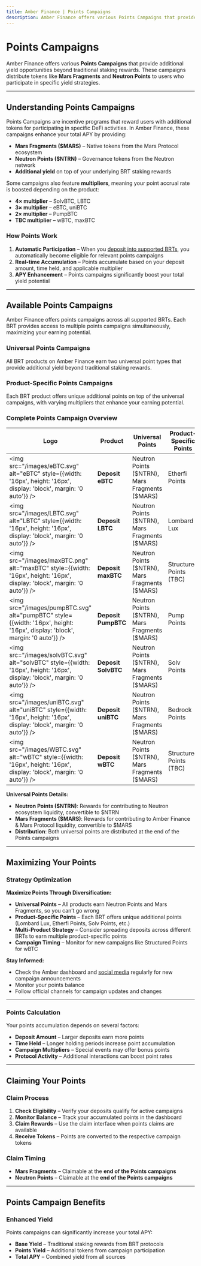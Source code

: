 ```yaml
---
title: Amber Finance | Points Campaigns
description: Amber Finance offers various Points Campaigns that provide additional yield opportunities beyond traditional staking rewards. Earn Mars Fragments and Neutron Points with multipliers up to 4x.
---
```


# Points Campaigns

Amber Finance offers various **Points Campaigns** that provide additional yield opportunities beyond traditional staking rewards. These campaigns distribute tokens like **Mars Fragments** and **Neutron Points** to users who participate in specific yield strategies.

---

## Understanding Points Campaigns

Points Campaigns are incentive programs that reward users with additional tokens for participating in specific DeFi activities. In Amber Finance, these campaigns enhance your total APY by providing:

- **Mars Fragments (\$MARS)** – Native tokens from the Mars Protocol ecosystem
- **Neutron Points (\$NTRN)** – Governance tokens from the Neutron network
- **Additional yield** on top of your underlying BRT staking rewards

Some campaigns also feature **multipliers**, meaning your point accrual rate is boosted depending on the product:

- **4× multiplier** – SolvBTC, LBTC
- **3× multiplier** – eBTC, uniBTC
- **2× multiplier** – PumpBTC
- **TBC multiplier** – wBTC, maxBTC

### How Points Work

1. **Automatic Participation** – When you [deposit into supported BRTs](/user-guide/depositing), you automatically become eligible for relevant points campaigns
2. **Real-time Accumulation** – Points accumulate based on your deposit amount, time held, and applicable multiplier
3. **APY Enhancement** – Points campaigns significantly boost your total yield potential

---

## Available Points Campaigns

Amber Finance offers points campaigns across all supported BRTs. Each BRT provides access to multiple points campaigns simultaneously, maximizing your earning potential.

### Universal Points Campaigns

All BRT products on Amber Finance earn two universal point types that provide additional yield beyond traditional staking rewards.

### Product-Specific Points Campaigns

Each BRT product offers unique additional points on top of the universal campaigns, with varying multipliers that enhance your earning potential.

### Complete Points Campaign Overview

| Logo                                                                                                                        | Product             | Universal Points                                      | Product-Specific Points | Multiplier |
| --------------------------------------------------------------------------------------------------------------------------- | ------------------- | ----------------------------------------------------- | ----------------------- | ---------- |
| <img src="/images/eBTC.svg" alt="eBTC" style={{width: '16px', height: '16px', display: 'block', margin: '0 auto'}} />       | **Deposit eBTC**    | Neutron Points (\$NTRN),<br />Mars Fragments (\$MARS) | Etherfi Points          | 3×         |
| <img src="/images/LBTC.svg" alt="LBTC" style={{width: '16px', height: '16px', display: 'block', margin: '0 auto'}} />       | **Deposit LBTC**    | Neutron Points (\$NTRN),<br />Mars Fragments (\$MARS) | Lombard Lux             | 4×         |
| <img src="/images/maxBTC.png" alt="maxBTC" style={{width: '16px', height: '16px', display: 'block', margin: '0 auto'}} />   | **Deposit maxBTC**  | Neutron Points (\$NTRN),<br />Mars Fragments (\$MARS) | Structured Points (TBC) | TBC        |
| <img src="/images/pumpBTC.svg" alt="pumpBTC" style={{width: '16px', height: '16px', display: 'block', margin: '0 auto'}} /> | **Deposit PumpBTC** | Neutron Points (\$NTRN),<br />Mars Fragments (\$MARS) | Pump Points             | 2×         |
| <img src="/images/solvBTC.svg" alt="solvBTC" style={{width: '16px', height: '16px', display: 'block', margin: '0 auto'}} /> | **Deposit SolvBTC** | Neutron Points (\$NTRN),<br />Mars Fragments (\$MARS) | Solv Points             | 4×         |
| <img src="/images/uniBTC.svg" alt="uniBTC" style={{width: '16px', height: '16px', display: 'block', margin: '0 auto'}} />   | **Deposit uniBTC**  | Neutron Points (\$NTRN),<br />Mars Fragments (\$MARS) | Bedrock Points          | 3×         |
| <img src="/images/WBTC.svg" alt="wBTC" style={{width: '16px', height: '16px', display: 'block', margin: '0 auto'}} />       | **Deposit wBTC**    | Neutron Points (\$NTRN),<br />Mars Fragments (\$MARS) | Structured Points (TBC) | TBC        |

**Universal Points Details:**

- **Neutron Points (\$NTRN)**: Rewards for contributing to Neutron ecosystem liquidity, convertible to \$NTRN
- **Mars Fragments (\$MARS)**: Rewards for contributing to Amber Finance & Mars Protocol liquidity, convertible to \$MARS
- **Distribution**: Both universal points are distributed at the end of the Points campaigns

---

## Maximizing Your Points

### Strategy Optimization

**Maximize Points Through Diversification:**

- **Universal Points** – All products earn Neutron Points and Mars Fragments, so you can’t go wrong
- **Product-Specific Points** – Each BRT offers unique additional points (Lombard Lux, Etherfi Points, Solv Points, etc.)
- **Multi-Product Strategy** – Consider spreading deposits across different BRTs to earn multiple product-specific points
- **Campaign Timing** – Monitor for new campaigns like Structured Points for wBTC

**Stay Informed:**

- Check the Amber dashboard and [social media](/socials) regularly for new campaign announcements
- Monitor your points balance
- Follow official channels for campaign updates and changes

---

### Points Calculation

Your points accumulation depends on several factors:

- **Deposit Amount** – Larger deposits earn more points
- **Time Held** – Longer holding periods increase point accumulation
- **Campaign Multipliers** – Special events may offer bonus points
- **Protocol Activity** – Additional interactions can boost point rates

---

## Claiming Your Points

### Claim Process

1. **Check Eligibility** – Verify your deposits qualify for active campaigns
2. **Monitor Balance** – Track your accumulated points in the dashboard
3. **Claim Rewards** – Use the claim interface when points claims are available
4. **Receive Tokens** – Points are converted to the respective campaign tokens

### Claim Timing

- **Mars Fragments** – Claimable at the **end of the Points campaigns**
- **Neutron Points** – Claimable at the **end of the Points campaigns**

---

## Points Campaign Benefits

### Enhanced Yield

Points campaigns can significantly increase your total APY:

- **Base Yield** – Traditional staking rewards from BRT protocols
- **Points Yield** – Additional tokens from campaign participation
- **Total APY** – Combined yield from all sources
